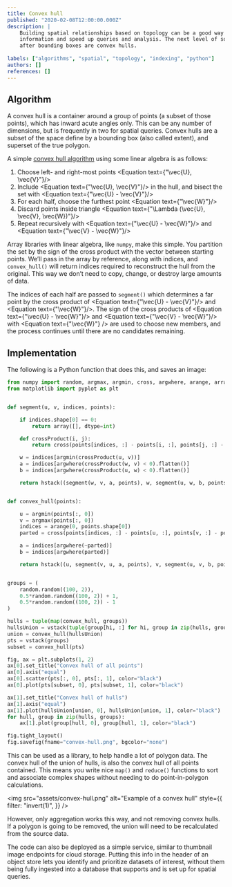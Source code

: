 ```yaml
---
title: Convex hull
published: "2020-02-08T12:00:00.000Z"
description: |
    Building spatial relationships based on topology can be a good way to store 
    information and speed up queries and analysis. The next level of sophistication
    after bounding boxes are convex hulls. 
    
labels: ["algorithms", "spatial", "topology", "indexing", "python"]
authors: []
references: []
---
```


## Algorithm

A convex hull is a container around a group of points (a subset of those points), which has inward acute angles only. This can be any number of dimensions, but is frequently in two for spatial queries. Convex hulls are a subset of the space define by a bounding box (also called extent), and superset of the true polygon.

A simple [convex hull algorithm](https://www.oreilly.com/ideas/an-elegant-solution-to-the-convex-hull-problem) using some linear algebra is as follows:

1. Choose left- and right-most points <Equation text={"\\vec{U}, \\vec{V}"}/>
2. Include <Equation text={"\\vec{U}, \\vec{V}"}/> in the hull, and bisect the set with <Equation text={"\\vec{U} - \\vec{V}"}/>
3. For each half, choose the furthest point <Equation text={"\\vec{W}"}/>
4. Discard points inside triangle <Equation text={"\\Lambda (\\vec{U}, \\vec{V}, \\vec{W})"}/>
5. Repeat recursively with <Equation text={"\\vec{U} - \\vec{W}"}/> and <Equation text={"\\vec{V} - \\vec{W}"}/>

Array libraries with linear algebra, like `numpy`, make this simple. You partition the set by the sign of the cross product with the vector between starting points. We’ll pass in the array by reference, along with indices, and `convex_hull()` will return indices required to reconstruct the hull from the original. This way we don’t need to copy, change, or destroy large amounts of data.

The indices of each half are passed to `segment()` which determines a far point by the cross product of <Equation text={"\\vec{U} - \\vec{V}"}/> and <Equation text={"\\vec{W}"}/>. The sign of the cross products of <Equation text={"\\vec{U} - \\vec{W}"}/> and <Equation text={"\\vec{V} - \\vec{W}"}/> with <Equation text={"\\vec{W}"} /> are used to choose new members, and the process continues until there are no candidates remaining.

## Implementation

The following is a Python function that does this, and saves an image:

```python
from numpy import random, argmax, argmin, cross, argwhere, arange, array, hstack, vstack
from matplotlib import pyplot as plt


def segment(u, v, indices, points):

    if indices.shape[0] == 0:
        return array([], dtype=int)

    def crossProduct(i, j):
        return cross(points[indices, :] - points[i, :], points[j, :] - points[i, :])

    w = indices[argmin(crossProduct(u, v))]
    a = indices[argwhere(crossProduct(w, v) < 0).flatten()]
    b = indices[argwhere(crossProduct(u, w) < 0).flatten()]

    return hstack((segment(w, v, a, points), w, segment(u, w, b, points)))


def convex_hull(points):

    u = argmin(points[:, 0])
    v = argmax(points[:, 0])
    indices = arange(0, points.shape[0])
    parted = cross(points[indices, :] - points[u, :], points[v, :] - points[u, :]) < 0

    a = indices[argwhere(~parted)]
    b = indices[argwhere(parted)]

    return hstack((u, segment(v, u, a, points), v, segment(u, v, b, points), u))


groups = (
    random.random((100, 2)),
    0.5*random.random((100, 2)) + 1,
    0.5*random.random((100, 2)) - 1
)

hulls = tuple(map(convex_hull, groups))
hullsUnion = vstack(tuple(group[hi, :] for hi, group in zip(hulls, groups)))
union = convex_hull(hullsUnion)
pts = vstack(groups)
subset = convex_hull(pts)

fig, ax = plt.subplots(1, 2)
ax[0].set_title("Convex hull of all points")
ax[0].axis("equal")
ax[0].scatter(pts[:, 0], pts[:, 1], color="black")
ax[0].plot(pts[subset, 0], pts[subset, 1], color="black")

ax[1].set_title("Convex hull of hulls")
ax[1].axis("equal")
ax[1].plot(hullsUnion[union, 0], hullsUnion[union, 1], color="black")
for hull, group in zip(hulls, groups):
    ax[1].plot(group[hull, 0], group[hull, 1], color="black")

fig.tight_layout()
fig.savefig(fname="convex-hull.png", bgcolor="none")
```

This can be used as a library, to help handle a lot of polygon data. The convex hull of the union of hulls, is also the convex hull of all points contained. This means you write nice `map()` and `reduce()` functions to sort and associate complex shapes without needing to do point-in-polygon calculations.

<img 
    src="assets/convex-hull.png" 
    alt="Example of a convex hull"
    style={{
        filter: "invert(1)",
    }}
/>

However, only aggregation works this way, and not removing convex hulls. If a polygon is going to be removed, the union will need to be recalculated from the source data.

The code can also be deployed as a simple service, similar to thumbnail image endpoints for cloud storage. Putting this info in the header of an object store lets you identify and prioritize datasets of interest, without them being fully ingested into a database that supports and is set up for spatial queries.
